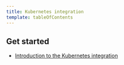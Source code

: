 ```yaml
---
title: Kubernetes integration
template: tableOfContents
---
```


## Get started

* [Introduction to the Kubernetes integration](/docs/integrations/kubernetes-integration/get-started/introduction-kubernetes-integration)
